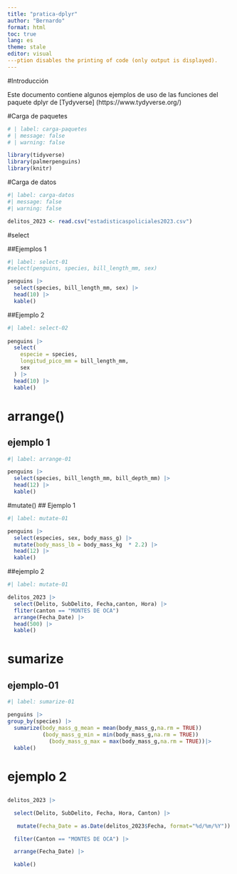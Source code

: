 ---
title: "pratica-dplyr"
author: "Bernardo"
format: html
toc: true
lang: es
theme: stale 
editor: visual
---ption disables the printing of code (only output is displayed).
---

#Introducción

Este documento contiene algunos ejemplos de uso de las funciones del paquete dplyr de \[Tydyverse\] (https://www.tydyverse.org/)

#Carga de paquetes

```{r}
# | label: carga-paquetes
# | message: false 
# | warning: false 

library(tidyverse)
library(palmerpenguins)
library(knitr)

```

#Carga de datos

```{r}
#| label: carga-datos
#| message: false
#| warning: false

delitos_2023 <- read.csv("estadisticaspoliciales2023.csv")
```

#select

##Ejemplos 1

```{r}
#| label: select-01
#select(penguins, species, bill_length_mm, sex)

penguins |> 
  select(species, bill_length_mm, sex) |>
  head(10) |>
  kable()

```

##Ejemplo 2

```{r}
#| label: select-02
 
penguins |>
  select(
    especie = species,
    longitud_pico_mm = bill_length_mm,
    sex
  ) |>
  head(10) |>
  kable()
```

# arrange()

## ejemplo 1

```{r}
#| label: arrange-01

penguins |>
  select(species, bill_length_mm, bill_depth_mm) |>
  head(12) |>
  kable()
```

#mutate()
## Ejemplo 1
```{r}
#| label: mutate-01

penguins |>
  select(especies, sex, body_mass_g) |>
  mutate(body_mass_lb = body_mass_kg  * 2.2) |>
  head(12) |>
  kable()
```

##ejemplo 2

```{r}
#| label: mutate-01

delitos_2023 |>
  select(Delito, SubDelito, Fecha,canton, Hora) |>
  fliter(canton == "MONTES DE OCA")
  arrange(Fecha_Date) |>
  head(500) |>
  kable()
```

# sumarize
## ejemplo-01

```{r}
#| label: sumarize-01

penguins |>
group_by(species) |>
  sumarize(body_mass_g_mean = mean(body_mass_g,na.rm = TRUE))
           (body_mass_g_min = min(body_mass_g,na.rm = TRUE))
             (body_mass_g_max = max(body_mass_g,na.rm = TRUE))|>
  kable()
```

# ejemplo 2
## 
```{r}
delitos_2023 |>

  select(Delito, SubDelito, Fecha, Hora, Canton) |>

   mutate(Fecha_Date = as.Date(delitos_2023$Fecha, format="%d/%m/%Y")) |>

  filter(Canton == "MONTES DE OCA") |>

  arrange(Fecha_Date) |>

  kable()
```
